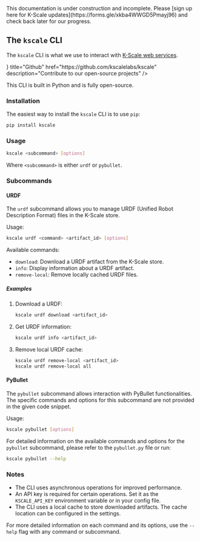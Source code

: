 
<Callout type="warning" emoji="⚠️">
This documentation is under construction and incomplete. Please [sign up here for K-Scale updates](https://forms.gle/xkba4WWGD5Pmayj96) and check back later for our progress.
</Callout>

## The `kscale` CLI

The `kscale` CLI is what we use to interact with [K-Scale web services](https://kscale.store/).

<Cards>
  <Card
    icon={<FaGithub />}
    title="Github"
    href="https://github.com/kscalelabs/kscale"
    description="Contribute to our open-source projects"
  />
</Cards>

This CLI is built in Python and is fully open-source.

### Installation

The easiest way to install the `kscale` CLI is to use `pip`:

```bash
pip install kscale
```

### Usage

```bash
kscale <subcommand> [options]
```

Where `<subcommand>` is either `urdf` or `pybullet`.

### Subcommands

#### URDF

The `urdf` subcommand allows you to manage URDF (Unified Robot Description Format) files in the K-Scale store.

Usage:

```bash
kscale urdf <command> <artifact_id> [options]
```

Available commands:

- `download`: Download a URDF artifact from the K-Scale store.
- `info`: Display information about a URDF artifact.
- `remove-local`: Remove locally cached URDF files.

##### Examples

1. Download a URDF:
   ```bash
   kscale urdf download <artifact_id>
   ```

2. Get URDF information:
   ```bash
   kscale urdf info <artifact_id>
   ```

4. Remove local URDF cache:
   ```bash
   kscale urdf remove-local <artifact_id>
   kscale urdf remove-local all
   ```

#### PyBullet

The `pybullet` subcommand allows interaction with PyBullet functionalities. The specific commands and options for this subcommand are not provided in the given code snippet.

Usage:

```bash
kscale pybullet [options]
```

For detailed information on the available commands and options for the `pybullet` subcommand, please refer to the `pybullet.py` file or run:

```bash
kscale pybullet --help
```

### Notes

- The CLI uses asynchronous operations for improved performance.
- An API key is required for certain operations. Set it as the `KSCALE_API_KEY` environment variable or in your config file.
- The CLI uses a local cache to store downloaded artifacts. The cache location can be configured in the settings.

For more detailed information on each command and its options, use the `--help` flag with any command or subcommand.
